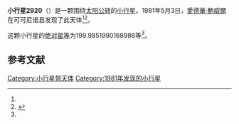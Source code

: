 {{Infobox planet
| bgcolour = #FFFFC0
| name = 2920 Automedon
| symbol = 
| image = 
| caption = 
| discovery = yes
| discovery_ref = 
| discoverer = [[愛德華·鮑威爾|愛德華·鮑威爾]]
| discovery_site = [[可可尼诺县|可可尼诺县]] 
| discovered = 1981年5月3日
| designations = yes
| mp_name = 
| named_after = 
| alt_names = 
| mp_category = [[特洛伊小行星|特洛伊小行星]]
| orbit_ref = <ref name="a">[http://ssd.jpl.nasa.gov/sbdb.cgi?sstr=2920 2920 Automedon] {{Wayback|url=http://ssd.jpl.nasa.gov/sbdb.cgi?sstr=2920 |date=20210717073319 }}，小行星數據庫瀏覽器（JPL Small-Body Database Browser）－[[美国国家航空航天局|美国国家航空航天局]]喷气推进实验室</ref>
| epoch = 2456400.5 (2013年4月18日更新)
| aphelion = {{convert|5.247802261861755|AU|km|3|abbr=on|lk=out}}
| perihelion = {{convert|4.968208725010731|AU|km|3|abbr=on}}
| semimajor = {{convert|5.108005493436243|AU|km|3|abbr=on}}
| eccentricity = 0.027368171
| period = 4216.726763 [[日|日]]<br />11.54[[儒略年|儒略年]]
| avg_speed = 
| inclination = 21.12367772632516
| asc_node = 230.9531968444323
| mean_anomaly = 
| arg_peri = 199.9851990168986
| satellites = 
| physical_characteristics = yes
| dimensions = 
| mass = 
| density = 
| surface_grav = 
| escape_velocity = 
| sidereal_day = 
| axial_tilt = 
| pole_ecliptic_lat = 
| pole_ecliptic_lon = 
| albedo = 
| temperatures= 
| temp_name1 = 
| mean_temp_1 = 
| max_temp_1 = 
| temp_name2 = 
| max_temp_2 = 
| spectral_type = 
| abs_magnitude = 199.9851990168986
}}

'''小行星2920'''（{{lang-en|2920 Automedon}}）是一颗围绕[[太阳|太阳]][[公转|公转]]的[[小行星|小行星]]。1981年5月3日，[[愛德華·鮑威爾|愛德華·鮑威爾]]在可可尼诺县发现了此天体<ref name="a" /><ref>{{cite news|title=小行星列表|url=http://cfa-www.harvard.edu/iau/lists/NumberedMPs.txt|accessdate=2013-07-08|newspaper=哈佛大学|archive-date=2008-05-17|archive-url=https://web.archive.org/web/20080517010638/http://cfa-www.harvard.edu/iau/lists/NumberedMPs.txt|dead-url=no}}</ref>。

这颗小行星的[[绝对星等|绝对星等]]为199.9851990168986等<ref name="a" />。

==参考文献==
{{reflist}}
{{Minor Planet Number|[[小行星2919|小行星2919]]|[[小行星2921|小行星2921]]}}

{{小天体}}

[[Category:小行星带天体|Category:小行星带天体]]
[[Category:1981年发现的小行星|Category:1981年发现的小行星]]

{{asteroid-stub}}